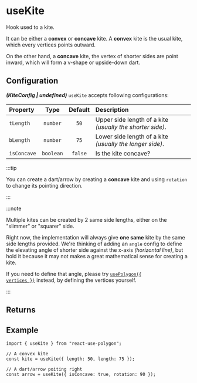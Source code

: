 ---
---


# useKite

Hook used to a kite.

It can be either a **convex** or **concave** kite. A **convex** kite is the usual kite, which every vertices points outward.

On the other hand, a **concave** kite, the vertex of shorter sides are point inward, which will form a v-shape or upside-down dart.

<SimpleUseKite />

## Configuration

**_(KiteConfig | undefined)_** `useKite` accepts following configurations:

| Property    |   Type    | Default | Description                                               |
| :---------- | :-------: | :-----: | :-------------------------------------------------------- |
| `tLength`   | `number`  |  `50`   | Upper side length of a kite _(usually the shorter side)_. |
| `bLength`   | `number`  |  `75`   | Lower side length of a kite _(usually the longer side)_.  |
| `isConcave` | `boolean` | `false` | Is the kite concave?                                      |

:::tip

You can create a dart/arrow by creating a **concave** kite and using `rotation` to change its pointing direction.

:::

:::note

Multiple kites can be created by 2 same side lengths, either on the "slimmer" or "squarer" side.

Right now, the implementation will always give **one same** kite by the same side lengths provided.
We're thinking of adding an `angle` config to define the elevating angle of shorter side against the x-axis _(horizontal line)_, but hold it because it may not makes a great mathematical sense for creating a kite.

If you need to define that angle, please try [<code>usePolygon(\{ vertices \})</code>](/docs/primitives/usePolygon#configuration) instead, by defining the vertices yourself.

:::

## Returns

<PrimitiveReturns configType="KiteConfig" />

## Example

```tsx
import { useKite } from "react-use-polygon";

// A convex kite
const kite = useKite({ length: 50, length: 75 });

// A dart/arrow poiting right
const arrow = useKite({ isConcave: true, rotation: 90 });
```
